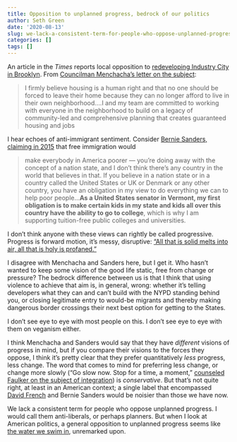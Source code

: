 ```yaml
---
title: Opposition to unplanned progress, bedrock of our politics
author: Seth Green
date: '2020-08-13'
slug: we-lack-a-consistent-term-for-people-who-oppose-unplanned-progress
categories: []
tags: []
---
```


An article in the _Times_ reports local opposition to [redeveloping Industry City in Brooklyn](https://www.nytimes.com/2020/08/12/nyregion/industry-city-zoning-amazon-nyc.html). From [Councilman Menchacha's letter on the subject](https://mailchi.mp/council/phase-2-reopening-updates-1041606):

> I firmly believe housing is a human right and that no one should be forced to leave their home because they can no longer afford to live in their own neighborhood....I and my team are committed to working with everyone in the neighborhood to build on a legacy of community-led and comprehensive planning that creates guaranteed housing and jobs

I hear echoes of anti-immigrant sentiment. Consider [Bernie Sanders, claiming in 2015 ](https://www.vox.com/2015/7/28/9014491/bernie-sanders-vox-conversation) that free immigration would

> make everybody in America poorer — you're doing away with the concept of a nation state, and I don't think there's any country in the world that believes in that. If you believe in a nation state or in a country called the United States or UK or Denmark or any other country, you have an obligation in my view to do everything we can to help poor people...**As a United States senator in Vermont, my first obligation is to make certain kids in my state and kids all over this country have the ability to go to college**, which is why I am supporting tuition-free public colleges and universities.

I don't think anyone with these views can rightly be called progressive. Progress is forward motion, it's messy, disruptive: ["All that is solid melts into air, all that is holy is profaned."](https://www.marxists.org/archive/marx/works/1848/communist-manifesto/ch01.htm)

I disagree with Menchacha and Sanders here, but I get it. Who hasn't wanted to keep some vision of the good life static, free from change or pressure? The bedrock difference between us is that I think that using violence to achieve that aim is, in general, wrong: whether it's telling developers what they can and can't build with the NYPD standing behind you, or closing legitimate entry to would-be migrants and thereby making dangerous border crossings their next best option for getting to the States. 

I don't see eye to eye with most people on this. I don't see eye to eye with them on veganism either. 

I think Menchacha and Sanders would say that they have _different_ visions of progress in mind, but if you compare their visions to the forces they oppose, I think it's pretty clear that they prefer quantitatively _less_ progress, less change. The word that comes to mind for preferring less change, or change more slowly ("Go slow now. Stop for a time, a moment," [counseled Faulker on the subject of integration](http://users.soc.umn.edu/~samaha/cases/faulkner_letter_northern_ed.html)) is _conservative_. But that's not quite right, at least in an American context; a single label that encompassed [David French](https://www.newyorker.com/news/the-political-scene/david-french-sohrab-ahmari-and-the-battle-for-the-future-of-conservatism) and Bernie Sanders would be noisier than those we have now.

We lack a consistent term for people who oppose unplanned progress. I would call them anti-liberals, or perhaps planners. But when I look at American politics, a general opposition to unplanned progress seems like [the water we swim in](https://fs.blog/2012/04/david-foster-wallace-this-is-water/), unremarked upon.